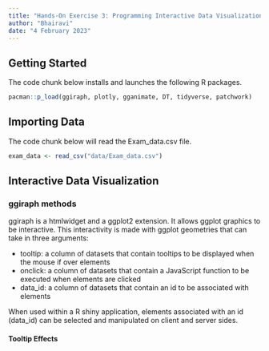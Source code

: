 ```yaml
---
title: "Hands-On Exercise 3: Programming Interactive Data Visualization with R"
author: "Bhairavi"
date: "4 February 2023"
---
```


## Getting Started

The code chunk below installs and launches the following R packages.

```r
pacman::p_load(ggiraph, plotly, gganimate, DT, tidyverse, patchwork)
```

## Importing Data

The code chunk below will read the Exam_data.csv file.

```r
exam_data <- read_csv("data/Exam_data.csv")
```

## Interactive Data Visualization

### ggiraph methods

ggiraph is a htmlwidget and a ggplot2 extension. It allows ggplot graphics to be interactive. This interactivity is made with ggplot geometries that can take in three arguments:

- tooltip: a column of datasets that contain tooltips to be displayed when the mouse if over elements
- onclick: a column of datasets that contain a JavaScript function to be executed when elements are clicked
- data_id: a column of datasets that contain an id to be associated with elements

When used within a R shiny application, elements associated with an id (data_id) can be selected and manipulated on client and server sides.

#### Tooltip Effects

